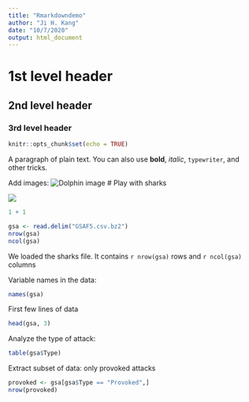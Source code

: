 ```yaml
---
title: "Rmarkdowndemo"
author: "Ji H. Kang"
date: "10/7/2020"
output: html_document
---
```


# 1st level header 

## 2nd level header 

### 3rd level header

```r
knitr::opts_chunk$set(echo = TRUE)
```

A paragraph of plain text. You can also use **bold**, _italic_, `typewriter`, and other tricks.

Add images: 
![Dolphin image](https://wallpaperaccess.com/full/1421353.jpg)
# Play with sharks 

![](https://media.wired.com/photos/5c6750d23e8add2cdb91724f/125:94/w_2393,h_1800,c_limit/shark-551025353.jpg)

```r
1 + 1
```

```r
gsa <- read.delim("GSAF5.csv.bz2")
nrow(gsa)
ncol(gsa)
```
We loaded the sharks file. It contains `r nrow(gsa)` rows and `r ncol(gsa)` columns

Variable names in the data: 
```r
names(gsa)
```

First few lines of data
```r
head(gsa, 3)
```

Analyze the type of attack:
```r
table(gsa$Type)
```

Extract subset of data: only provoked attacks 
```r
provoked <- gsa[gsa$Type == "Provoked",]
nrow(provoked)
```